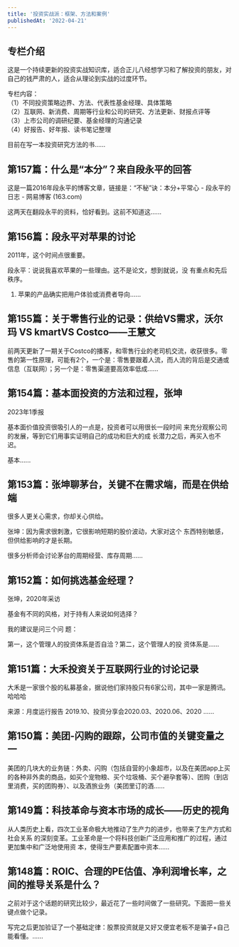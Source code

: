 ```yaml
---
title: '投资实战派：框架、方法和案例'
publishedAt: '2022-04-21'
---
```


## 专栏介绍

这是一个持续更新的投资实战知识库，适合正儿八经想学习和了解投资的朋友，对自己的钱严肃的人，适合从理论到实战的过度环节。  
  
专栏内容：  
（1）不同投资策略边界、方法、代表性基金经理、具体策略  
（2）互联网、新消费、周期等行业和公司的研究、方法更新、财报点评等  
（3）上市公司的调研纪要、基金经理的沟通记录  
（4）好报告、好年报、读书笔记整理  
  
目前在写一本投资研究方法的书……

## 第157篇：什么是“本分”？来自段永平的回答
这是一篇2016年段永平的博客文章，链接是：“不秘”诀：本分+平常心 - 段永平的日志 - 网易博客 (163.com)

这两天在翻段永平的资料，恰好看到。这前不知道这......

## 第156篇：段永平对苹果的讨论
2011年，这个时间点很重要。

段永平：说说我喜欢苹果的一些理由。这不是论文，想到就说，没 有重点和先后秩序。

 1. 苹果的产品确实把用户体验或消费者导向......

## 第155篇：关于零售行业的记录：供给VS需求，沃尔玛 VS kmartVS Costco——王慧文
前两天更新了一期关于Costco的播客，和零售行业的老司机交流，收获很多。零售的第一性原理，可能有2个，一个是：零售要跟着人流，而人流的背后是交通或信息（互联网）；另一个是：零售渠道要高效率低成......

## 第154篇：基本面投资的方法和过程，张坤
2023年1季报

基本面价值投资很吸引人的一点是，投资者可以用很长一段时间 来充分观察公司的发展，等到它们用事实证明自己的成功和巨大的成 长潜力之后，再买入也不迟。

基本......

## 第153篇：张坤聊茅台，关键不在需求端，而是在供给端
很多人更关心需求，你却关心供给。

张坤：因为需求很刺激，它很影响短期的股价波动，大家对这个 东西特别敏感，但供给影响的才是长期。

很多分析师会讨论茅台的周期经营、库存周期......

## 第152篇：如何挑选基金经理？
张坤，2020年采访

基金有不同的风格，对于持有人来说如何选择？

我的建议是问三个问 题：

第一，这个管理人的投资体系是否自洽？第二，这个管理人的投 资体系是......

## 第151篇：大禾投资关于互联网行业的讨论记录
大禾是一家很个股的私募基金，据说他们家持股只有6家公司，其中一家是腾讯。哈哈哈

来源：月度运行报告 2019.10、投资分享会2020.03、2020.06、2020 ......

## 第150篇：美团-闪购的跟踪，公司市值的关键变量之一
美团的几块大的业务链：外卖、闪购（包括自营的小象超市，以及在美团app上买的各种非外卖的商品，如买个宠物粮、买个垃圾桶、买个避孕套等）、团购（到店里消费，买的团购券）、以及酒旅业务（美团里订的酒......

## 第149篇：科技革命与资本市场的成长——历史的视角
从人类历史上看，四次工业革命极大地推动了生产力的进步，也带来了生产方式和社会关系 的深刻变革。工业革命是一个将科技创新广泛应用和推广的过程，通过更加集中和广泛地使用资 本，使得生产要素配置中资本......

## 第148篇：ROIC、合理的PE估值、净利润增长率，之间的推导关系是什么？
之前对于这个话题的研究比较少，最近花了一些时间做了一些研究。下面把一些关键点做个记录。

写完之后更加验证了一个基础定律：股票投资就是又好又便宜老板不是骗子+自己能看懂。......

